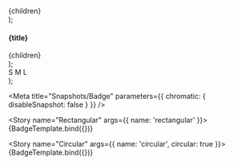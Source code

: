 
  <div
    style={{
      width: '3.5rem',
      height: '3.5rem',
      backgroundColor: 'lightgray',
      position: 'relative',
      borderRadius: circular ? '50%' : 0,
      margin: '0.5rem',
    }}
  >
    {children}
  </div>
);


  <section>
    <h4>{title}</h4>
    <div style={{ display: 'flex', gap: '10px' }}>{children}</div>
  </section>
);

  <div>
    <Container title="Positions">
      <BadgeWrapper circular={props.circular}>
        <Badge position="top-left" {...props} />
      </BadgeWrapper>
      <BadgeWrapper circular={props.circular}>
        <Badge position="top-right" {...props} />
      </BadgeWrapper>
      <BadgeWrapper circular={props.circular}>
        <Badge position="bottom-left" {...props} />
      </BadgeWrapper>
      <BadgeWrapper circular={props.circular}>
        <Badge position="bottom-right" {...props} />
      </BadgeWrapper>
    </Container>
    <Container title="Sizes">
      <BadgeWrapper circular={props.circular}>
        <Badge size="small" {...props}>
          S
        </Badge>
      </BadgeWrapper>
      <BadgeWrapper circular={props.circular}>
        <Badge size="medium" {...props}>
          M
        </Badge>
      </BadgeWrapper>
      <BadgeWrapper circular={props.circular}>
        <Badge size="large" {...props}>
          L
        </Badge>
      </BadgeWrapper>
    </Container>
    <Container title="Colors">
      <BadgeWrapper circular={props.circular}>
        <Badge size="medium" color="primary" {...props} />
      </BadgeWrapper>
      <BadgeWrapper circular={props.circular}>
        <Badge size="medium" color="secondary" {...props} />
      </BadgeWrapper>
      <BadgeWrapper circular={props.circular}>
        <Badge size="medium" color="success" {...props} />
      </BadgeWrapper>
      <BadgeWrapper circular={props.circular}>
        <Badge size="medium" color="danger" {...props} />
      </BadgeWrapper>
      <BadgeWrapper circular={props.circular}>
        <Badge size="medium" color="warning" {...props} />
      </BadgeWrapper>
      <BadgeWrapper circular={props.circular}>
        <Badge size="medium" color="disabled" {...props} />
      </BadgeWrapper>
    </Container>
    <Container title="Content">
      <BadgeWrapper circular={props.circular}>
        <Badge {...props} />
      </BadgeWrapper>
      <BadgeWrapper circular={props.circular}>
        <Badge value="10" {...props} />
      </BadgeWrapper>
      <BadgeWrapper circular={props.circular}>
        <Badge icon="settings" {...props} />
      </BadgeWrapper>
    </Container>
  </div>
);

<Meta title="Snapshots/Badge" parameters={{ chromatic: { disableSnapshot: false } }} />


<Story name="Rectangular" args={{ name: 'rectangular' }}>
  {BadgeTemplate.bind({})}
</Story>

<Story name="Circular" args={{ name: 'circular', circular: true }}>
  {BadgeTemplate.bind({})}
</Story>
